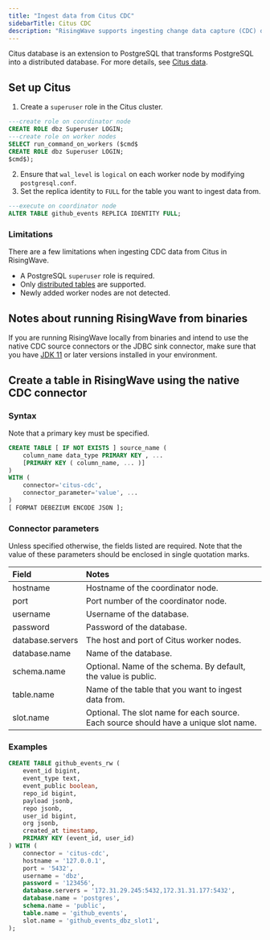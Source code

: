 ```yaml
---
title: "Ingest data from Citus CDC"
sidebarTitle: Citus CDC
description: "RisingWave supports ingesting change data capture (CDC) data from Citus database. Version 10.2 of Citus is supported."
---
```



Citus database is an extension to PostgreSQL that transforms PostgreSQL into a distributed database. For more details, see [Citus data](https://www.citusdata.com).


## Set up Citus

1. Create a `superuser` role in the Citus cluster.
```sql
---create role on coordinator node
CREATE ROLE dbz Superuser LOGIN;
---create role on worker nodes
SELECT run_command_on_workers ($cmd$
CREATE ROLE dbz Superuser LOGIN;
$cmd$);
```
2. Ensure that `wal_level` is `logical` on each worker node by modifying `postgresql.conf`.
3. Set the replica identity to `FULL` for the table you want to ingest data from.
```sql
---execute on coordinator node
ALTER TABLE github_events REPLICA IDENTITY FULL;
```

### Limitations[](#limitations "Direct link to Limitations")

There are a few limitations when ingesting CDC data from Citus in RisingWave.

* A PostgreSQL `superuser` role is required.
* Only [distributed tables](https://docs.citusdata.com/en/v10.2/get%5Fstarted/concepts.html#table-types) are supported.
* Newly added worker nodes are not detected.

## Notes about running RisingWave from binaries

If you are running RisingWave locally from binaries and intend to use the native CDC source connectors or the JDBC sink connector, make sure that you have [JDK 11](https://openjdk.org/projects/jdk/11/) or later versions installed in your environment.

## Create a table in RisingWave using the native CDC connector

### Syntax

Note that a primary key must be specified.

```sql
CREATE TABLE [ IF NOT EXISTS ] source_name (
    column_name data_type PRIMARY KEY , ...
    [PRIMARY KEY ( column_name, ... )]
)
WITH (
    connector='citus-cdc',
    connector_parameter='value', ...
)
[ FORMAT DEBEZIUM ENCODE JSON ];
```

### Connector parameters

Unless specified otherwise, the fields listed are required. Note that the value of these parameters should be enclosed in single quotation marks.

| Field            | Notes                                                                                |
| :--------------- | :----------------------------------------------------------------------------------- |
| hostname         | Hostname of the coordinator node.                                                    |
| port             | Port number of the coordinator node.                                                 |
| username         | Username of the database.                                                            |
| password         | Password of the database.                                                            |
| database.servers | The host and port of Citus worker nodes.                                             |
| database.name    | Name of the database.                                                                |
| schema.name      | Optional. Name of the schema. By default, the value is public.                       |
| table.name       | Name of the table that you want to ingest data from.                                 |
| slot.name        | Optional. The slot name for each source. Each source should have a unique slot name. |

### Examples

```sql
CREATE TABLE github_events_rw (
    event_id bigint,
    event_type text,
    event_public boolean,
    repo_id bigint,
    payload jsonb,
    repo jsonb,
    user_id bigint,
    org jsonb,
    created_at timestamp,
    PRIMARY KEY (event_id, user_id)
) WITH (
    connector = 'citus-cdc',
    hostname = '127.0.0.1',
    port = '5432',
    username = 'dbz',
    password = '123456',
    database.servers = '172.31.29.245:5432,172.31.31.177:5432',
    database.name = 'postgres',
    schema.name = 'public',
    table.name = 'github_events',
    slot.name = 'github_events_dbz_slot1',
);
```
